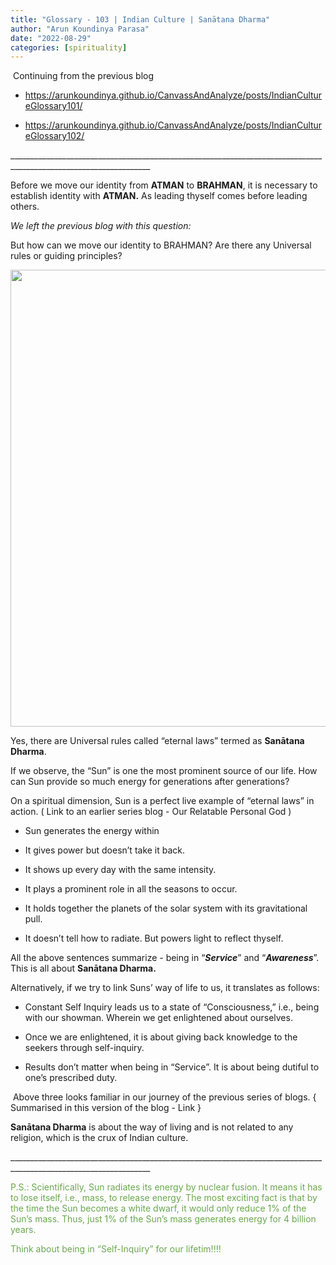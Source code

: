 ```yaml
---
title: "Glossary - 103 | Indian Culture | Sanātana Dharma"
author: "Arun Koundinya Parasa"
date: "2022-08-29"
categories: [spirituality]
---
```


 Continuing from the previous blog

-   <https://arunkoundinya.github.io/CanvassAndAnalyze/posts/IndianCultureGlossary101/>

-   <https://arunkoundinya.github.io/CanvassAndAnalyze/posts/IndianCultureGlossary102/>

\_\_\_\_\_\_\_\_\_\_\_\_\_\_\_\_\_\_\_\_\_\_\_\_\_\_\_\_\_\_\_\_\_\_\_\_\_\_\_\_\_\_\_\_\_\_\_\_\_\_\_\_\_\_\_\_\_\_\_\_\_\_\_\_\_\_\_\_\_\_\_\_\_\_\_\_\_\_\_\_\_\_\_\_\_\_\_\_\_\_\_\_\_\_\_\_\_\_\_\_\_\_\_\_\_\_\_\_\_\_\_\_\_

Before we move our identity from **ATMAN** to **BRAHMAN**, it is necessary to establish identity with **ATMAN.** As leading thyself comes before leading others.

*We left the previous blog with this question:*

But how can we move our identity to BRAHMAN? Are there any Universal rules or guiding principles?

![](image.png){fig-align="center" width="731"}

Yes, there are Universal rules called "eternal laws" termed as **Sanātana Dharma**. 

If we observe, the "Sun" is one the most prominent source of our life. How can Sun provide so much energy for generations after generations? 

On a spiritual dimension, Sun is a perfect live example of "eternal laws" in action. ( Link to an earlier series blog - Our Relatable Personal God )

-   Sun generates the energy within

-   It gives power but doesn't take it back.

-   It shows up every day with the same intensity.

-   It plays a prominent role in all the seasons to occur.

-   It holds together the planets of the solar system with its gravitational pull.

-   It doesn't tell how to radiate. But powers light to reflect thyself.

All the above sentences summarize - being in "***Service***" and "***Awareness***". This is all about **Sanātana Dharma.**

Alternatively, if we try to link Suns' way of life to us, it translates as follows:

-   Constant Self Inquiry leads us to a state of "Consciousness," i.e., being with our showman. Wherein we get enlightened about ourselves.

-   Once we are enlightened, it is about giving back knowledge to the seekers through self-inquiry.

-   Results don't matter when being in "Service". It is about being dutiful to one's prescribed duty.

 Above three looks familiar in our journey of the previous series of blogs. { Summarised in this version of the blog - Link }

**Sanātana Dharma** is about the way of living and is not related to any religion, which is the crux of Indian culture.

\_\_\_\_\_\_\_\_\_\_\_\_\_\_\_\_\_\_\_\_\_\_\_\_\_\_\_\_\_\_\_\_\_\_\_\_\_\_\_\_\_\_\_\_\_\_\_\_\_\_\_\_\_\_\_\_\_\_\_\_\_\_\_\_\_\_\_\_\_\_\_\_\_\_\_\_\_\_\_\_\_\_\_\_\_\_\_\_\_\_\_\_\_\_\_\_\_\_\_\_\_\_\_\_\_\_\_\_\_\_\_\_\_

[P.S.: Scientifically, Sun radiates its energy by nuclear fusion. It means it has to lose itself, i.e., mass, to release energy. The most exciting fact is that by the time the Sun becomes a white dwarf, it would only reduce 1% of the Sun's mass. Thus, just 1% of the Sun's mass generates energy for 4 billion years.]{style="color: #6aa84f;"}

[Think about being in "Self-Inquiry" for our lifetim!!!!]{style="color: #6aa84f;"}